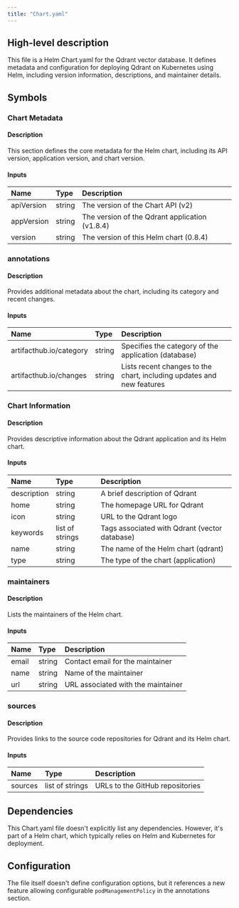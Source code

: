 ```yaml
---
title: "Chart.yaml"
---
```


## High-level description
This file is a Helm Chart.yaml for the Qdrant vector database. It defines metadata and configuration for deploying Qdrant on Kubernetes using Helm, including version information, descriptions, and maintainer details.

## Symbols

### Chart Metadata
#### Description
This section defines the core metadata for the Helm chart, including its API version, application version, and chart version.

#### Inputs
| Name | Type | Description |
|:-----|:-----|:------------|
| apiVersion | string | The version of the Chart API (v2) |
| appVersion | string | The version of the Qdrant application (v1.8.4) |
| version | string | The version of this Helm chart (0.8.4) |

### annotations
#### Description
Provides additional metadata about the chart, including its category and recent changes.

#### Inputs
| Name | Type | Description |
|:-----|:-----|:------------|
| artifacthub.io/category | string | Specifies the category of the application (database) |
| artifacthub.io/changes | string | Lists recent changes to the chart, including updates and new features |

### Chart Information
#### Description
Provides descriptive information about the Qdrant application and its Helm chart.

#### Inputs
| Name | Type | Description |
|:-----|:-----|:------------|
| description | string | A brief description of Qdrant |
| home | string | The homepage URL for Qdrant |
| icon | string | URL to the Qdrant logo |
| keywords | list of strings | Tags associated with Qdrant (vector database) |
| name | string | The name of the Helm chart (qdrant) |
| type | string | The type of the chart (application) |

### maintainers
#### Description
Lists the maintainers of the Helm chart.

#### Inputs
| Name | Type | Description |
|:-----|:-----|:------------|
| email | string | Contact email for the maintainer |
| name | string | Name of the maintainer |
| url | string | URL associated with the maintainer |

### sources
#### Description
Provides links to the source code repositories for Qdrant and its Helm chart.

#### Inputs
| Name | Type | Description |
|:-----|:-----|:------------|
| sources | list of strings | URLs to the GitHub repositories |

## Dependencies
This Chart.yaml file doesn't explicitly list any dependencies. However, it's part of a Helm chart, which typically relies on Helm and Kubernetes for deployment.

## Configuration
The file itself doesn't define configuration options, but it references a new feature allowing configurable `podManagementPolicy` in the annotations section.